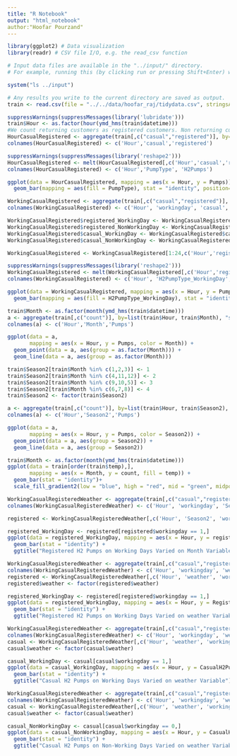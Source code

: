 ```yaml
---
title: "R Notebook"
output: "html_notebook"
author:"Hoofar Pourzand"
---
```


```r
 
library(ggplot2) # Data visualization
library(readr) # CSV file I/O, e.g. the read_csv function

# Input data files are available in the "../input/" directory.
# For example, running this (by clicking run or pressing Shift+Enter) will list the files in the input directory

system("ls ../input")

# Any results you write to the current directory are saved as output.
train <- read.csv(file = "../../data/hoofar_raj/tidydata.csv", stringsAsFactors = FALSE)

suppressWarnings(suppressMessages(library('lubridate')))
train$Hour <- as.factor(hour(ymd_hms(train$datetime)))
#We count returning customers as registered customers. Non returning customers as casual customers.
HourCasualRegistered <- aggregate(train[,c("casual","registered")], by=list(train$Hour), "sum")
colnames(HourCasualRegistered) <- c('Hour','casual','registered')

suppressWarnings(suppressMessages(library('reshape2')))
HourCasualRegistered <- melt(HourCasualRegistered[,c('Hour','casual','registered')], id.vars = 1)
colnames(HourCasualRegistered) <- c('Hour','PumpType', 'H2Pumps')

ggplot(data = HourCasualRegistered, mapping = aes(x = Hour, y = Pumps)) +
  geom_bar(mapping = aes(fill = PumpType), stat = "identity", position="dodge")

```
```r
WorkingCasualRegistered <- aggregate(train[,c("casual","registered")], by=list(train$Hour, train$workingday), "sum")
colnames(WorkingCasualRegistered) <- c('Hour', 'workingday', 'casual','registered')

WorkingCasualRegistered$registered_WorkingDay <- WorkingCasualRegistered$registered[WorkingCasualRegistered$workingday == 1]
WorkingCasualRegistered$registered_NonWorkingDay <- WorkingCasualRegistered$registered[WorkingCasualRegistered$workingday == 0]
WorkingCasualRegistered$casual_WorkingDay <- WorkingCasualRegistered$casual[WorkingCasualRegistered$workingday == 1]
WorkingCasualRegistered$casual_NonWorkingDay <- WorkingCasualRegistered$casual[WorkingCasualRegistered$workingday == 0]

WorkingCasualRegistered <- WorkingCasualRegistered[1:24,c('Hour','registered_WorkingDay','registered_NonWorkingDay','casual_WorkingDay','casual_NonWorkingDay')]

suppressWarnings(suppressMessages(library('reshape2')))
WorkingCasualRegistered <- melt(WorkingCasualRegistered[,c('Hour','registered_WorkingDay', 'registered_NonWorkingDay','casual_WorkingDay', 'casual_NonWorkingDay')], id.vars = 1)
colnames(WorkingCasualRegistered) <- c('Hour', 'H2PumpType_WorkingDay', 'Pumps')

ggplot(data = WorkingCasualRegistered, mapping = aes(x = Hour, y = Pumps)) +
  geom_bar(mapping = aes(fill = H2PumpType_WorkingDay), stat = "identity", position="dodge")
```

```r
train$Month <- as.factor(month(ymd_hms(train$datetime)))
a <- aggregate(train[,c("count")], by=list(train$Hour, train$Month), "sum")
colnames(a) <- c('Hour','Month','Pumps')

ggplot(data = a, 
       mapping = aes(x = Hour, y = Pumps, color = Month)) + 
  geom_point(data = a, aes(group = as.factor(Month))) +
  geom_line(data = a, aes(group = as.factor(Month)))
```
```r
train$Season2[train$Month %in% c(1,2,3)] <- 1
train$Season2[train$Month %in% c(4,11,12)] <- 2
train$Season2[train$Month %in% c(9,10,5)] <- 3
train$Season2[train$Month %in% c(6,7,8)] <- 4
train$Season2 <- factor(train$Season2)

a <- aggregate(train[,c("count")], by=list(train$Hour, train$Season2), "sum")
colnames(a) <- c('Hour','Season2','Pumps')

ggplot(data = a, 
       mapping = aes(x = Hour, y = Pumps, color = Season2)) + 
  geom_point(data = a, aes(group = Season2)) +
  geom_line(data = a, aes(group = Season2))
```

```r
train$Month <- as.factor(month(ymd_hms(train$datetime)))
ggplot(data = train[order(train$temp),], 
       mapping = aes(x = Month, y = count, fill = temp)) + 
  geom_bar(stat = "identity")+
  scale_fill_gradient2(low = "blue", high = "red", mid = "green", midpoint = mean(train$temp))
```

```r
WorkingCasualRegisteredWeather <- aggregate(train[,c("casual","registered")], by=list(train$Hour, train$workingday, train$Season2), "sum")
colnames(WorkingCasualRegisteredWeather) <- c('Hour', 'workingday', 'Season2', 'casual', 'registered')

registered <- WorkingCasualRegisteredWeather[,c('Hour', 'Season2', 'workingday', 'registered')]

registered_WorkingDay <- registered[registered$workingday == 1,]
ggplot(data = registered_WorkingDay, mapping = aes(x = Hour, y = registered, fill = Season2)) +
  geom_bar(stat = "identity") +
  ggtitle("Registered H2 Pumps on Working Days Varied on Month Variable")
```

```r
WorkingCasualRegisteredWeather <- aggregate(train[,c("casual","registered")], by=list(train$Hour, train$workingday, train$weather), "sum")
colnames(WorkingCasualRegisteredWeather) <- c('Hour', 'workingday', 'weather', 'CasualH2Pumps', 'RegisteredH2Pumps')
registered <- WorkingCasualRegisteredWeather[,c('Hour', 'weather', 'workingday', 'RegisteredH2Pumps')]
registered$weather <- factor(registered$weather)

registered_WorkingDay <- registered[registered$workingday == 1,]
ggplot(data = registered_WorkingDay, mapping = aes(x = Hour, y = RegisteredH2Pumps, fill = weather)) +
  geom_bar(stat = "identity") +
  ggtitle("Registered H2 Pumps on Working Days Varied on weather Variable")
```

```r
WorkingCasualRegisteredWeather <- aggregate(train[,c("casual","registered")], by=list(train$Hour, train$workingday, train$weather), "sum")
colnames(WorkingCasualRegisteredWeather) <- c('Hour', 'workingday', 'weather', 'CasualH2Pumps', 'RegisteredH2Pumps')
casual <- WorkingCasualRegisteredWeather[,c('Hour', 'weather', 'workingday', 'CasualH2Pumps')]
casual$weather <- factor(casual$weather)

casual_WorkingDay <- casual[casual$workingday == 1,]
ggplot(data = casual_WorkingDay, mapping = aes(x = Hour, y = CasualH2Pumps, fill = weather)) +
  geom_bar(stat = "identity") +
  ggtitle("Casual H2 Pumps on Working Days Varied on weather Variable")

```

```r
WorkingCasualRegisteredWeather <- aggregate(train[,c("casual","registered")], by=list(train$Hour, train$workingday, train$weather), "sum")
colnames(WorkingCasualRegisteredWeather) <- c('Hour', 'workingday', 'weather', 'CasualH2Pumps', 'RegisteredH2Pumps')
casual <- WorkingCasualRegisteredWeather[,c('Hour', 'weather', 'workingday', 'CasualH2Pumps')]
casual$weather <- factor(casual$weather)

casual_NonWorkingDay <- casual[casual$workingday == 0,]
ggplot(data = casual_NonWorkingDay, mapping = aes(x = Hour, y = CasualH2Pumps, fill = weather)) +
  geom_bar(stat = "identity") +
  ggtitle("Casual H2 Pumps on Non-Working Days Varied on weather Variable")
```


